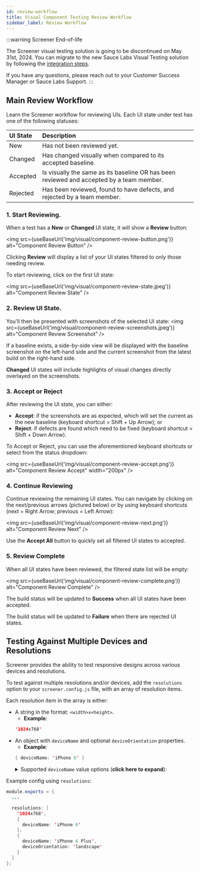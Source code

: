 ```yaml
---
id: review-workflow
title: Visual Component Testing Review Workflow
sidebar_label: Review Workflow
---
```



:::warning Screener End-of-life

The Screener visual testing solution is going to be discontinued on May 31st, 2024. You can migrate to the new Sauce Labs Visual Testing solution by following the [integration steps](/visual-testing/).

If you have any questions, please reach out to your Customer Success Manager or Sauce Labs Support.
:::

## Main Review Workflow

Learn the Screener workflow for reviewing UIs. Each UI state under test has one of the following statuses:

| UI State | Description                                                                              |
| :------- | :--------------------------------------------------------------------------------------- |
| New      | Has not been reviewed yet.                                                               |
| Changed  | Has changed visually when compared to its accepted baseline.                             |
| Accepted | Is visually the same as its baseline OR has been reviewed and accepted by a team member. |
| Rejected | Has been reviewed, found to have defects, and rejected by a team member.                 |

### 1. Start Reviewing.

When a test has a **New** or **Changed** UI state, it will show a **Review** button:

<img src={useBaseUrl('img/visual/component-review-button.png')} alt="Component Review Button" />

Clicking **Review** will display a list of your UI states filtered to only those needing review.

To start reviewing, click on the first UI state:

<img src={useBaseUrl('img/visual/component-review-state.jpeg')} alt="Component Review State" />

### 2. Review UI State.

You'll then be presented with screenshots of the selected UI state:
<img src={useBaseUrl('img/visual/component-review-screenshots.jpeg')} alt="Component Review Screenshot" />

If a baseline exists, a side-by-side view will be displayed with the baseline screenshot on the left-hand side and the current screenshot from the latest build on the right-hand side.

**Changed** UI states will include highlights of visual changes directly overlayed on the screenshots.

### 3. Accept or Reject

After reviewing the UI state, you can either:

- **Accept**: if the screenshots are as expected, which will set the current as the new baseline (keyboard shortcut = Shift + Up Arrow); or
- **Reject**: if defects are found which need to be fixed (keyboard shortcut = Shift + Down Arrow).

To Accept or Reject, you can use the aforementioned keyboard shortcuts or select from the status dropdown:

<img src={useBaseUrl('img/visual/component-review-accept.png')} alt="Component Review Accept" width="200px" />

### 4. Continue Reviewing

Continue reviewing the remaining UI states. You can navigate by clicking on the next/previous arrows (pictured below) or by using keyboard shortcuts (next = Right Arrow; previous = Left Arrow):

<img src={useBaseUrl('img/visual/component-review-next.png')} alt="Component Review Next" />

Use the **Accept All** button to quickly set all filtered UI states to accepted.

### 5. Review Complete

When all UI states have been reviewed, the filtered state list will be empty:

<img src={useBaseUrl('img/visual/component-review-complete.png')} alt="Component Review Complete" />

The build status will be updated to **Success** when all UI states have been accepted.

The build status will be updated to **Failure** when there are rejected UI states.

## Testing Against Multiple Devices and Resolutions

Screener provides the ability to test responsive designs across various devices and resolutions.

To test against multiple resolutions and/or devices, add the `resolutions` option to your `screener.config.js` file, with an array of resolution items.

Each resolution item in the array is either:

- A string in the format: `<width>x<height>`.
  - **Example**:
  ```java
  '1024x768'
  ```
- An object with `deviceName` and optional `deviceOrientation` properties.
  - **Example**:
  ```java
  { deviceName: 'iPhone 6' }
  ```
     <details>
      <summary>Supported <code>deviceName</code> value options (<strong>click here to expand</strong>):</summary>
      <ul>
        <li>iPad</li>
        <li>iPad Pro</li>
        <li>iPhone 4</li>
        <li>iPhone 5</li>
        <li>iPhone 6</li>
        <li>iPhone 6 Plus</li>
        <li>iPhone 7</li>
        <li>iPhone 7 Plus</li>
        <li>iPhone 8</li>
        <li>iPhone 8 Plus</li>
        <li>iPhone X</li>
        <li>Galaxy S6</li>
        <li>Galaxy S7</li>
        <li>Galaxy S8</li>
        <li>Nexus 4</li>
        <li>Nexus 5</li>
        <li>Nexus 5X</li>
        <li>Nexus 6P</li>
        <li>Nexus 7</li>
        <li>Nexus 10</li>
      </ul>
     </details>

Example config using `resolutions`:

```java
module.exports = {
  ...

  resolutions: [
    '1024x768',
    {
      deviceName: 'iPhone 6'
    },
    {
      deviceName: 'iPhone 6 Plus',
      deviceOrientation: 'landscape'
    }
  ]
};
```
